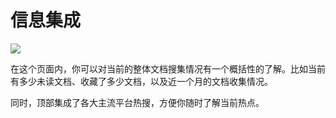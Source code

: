 # 信息集成

![](https://qingyon-revornix-public.oss-cn-beijing.aliyuncs.com/images/202504192235623.png)

在这个页面内，你可以对当前的整体文档搜集情况有一个概括性的了解。比如当前有多少未读文档、收藏了多少文档，以及近一个月的文档收集情况。

同时，顶部集成了各大主流平台热搜，方便你随时了解当前热点。